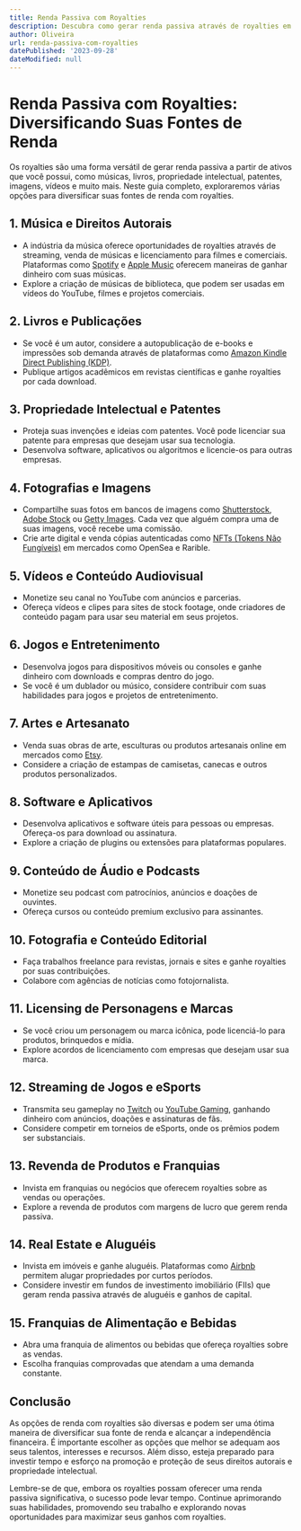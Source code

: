 ```yaml
---
title: Renda Passiva com Royalties
description: Descubra como gerar renda passiva através de royalties em várias áreas, incluindo música, literatura, propriedade intelectual e muito mais.
author: Oliveira
url: renda-passiva-com-royalties
datePublished: '2023-09-28'
dateModified: null
---
```


# Renda Passiva com Royalties: Diversificando Suas Fontes de Renda

Os royalties são uma forma versátil de gerar renda passiva a partir de ativos que você possui, como músicas, livros, propriedade intelectual, patentes, imagens, vídeos e muito mais. Neste guia completo, exploraremos várias opções para diversificar suas fontes de renda com royalties.

## **1. Música e Direitos Autorais**

- A indústria da música oferece oportunidades de royalties através de streaming, venda de músicas e licenciamento para filmes e comerciais. Plataformas como [Spotify](https://www.spotify.com/) e [Apple Music](https://www.apple.com/apple-music/) oferecem maneiras de ganhar dinheiro com suas músicas.
- Explore a criação de músicas de biblioteca, que podem ser usadas em vídeos do YouTube, filmes e projetos comerciais.

## **2. Livros e Publicações**

- Se você é um autor, considere a autopublicação de e-books e impressões sob demanda através de plataformas como [Amazon Kindle Direct Publishing (KDP)](https://kdp.amazon.com/).
- Publique artigos acadêmicos em revistas científicas e ganhe royalties por cada download.

## **3. Propriedade Intelectual e Patentes**

- Proteja suas invenções e ideias com patentes. Você pode licenciar sua patente para empresas que desejam usar sua tecnologia.
- Desenvolva software, aplicativos ou algoritmos e licencie-os para outras empresas.

## **4. Fotografias e Imagens**

- Compartilhe suas fotos em bancos de imagens como [Shutterstock](https://www.shutterstock.com/), [Adobe Stock](https://stock.adobe.com/pt/) ou [Getty Images](https://www.gettyimages.com/). Cada vez que alguém compra uma de suas imagens, você recebe uma comissão.
- Crie arte digital e venda cópias autenticadas como [NFTs (Tokens Não Fungíveis)](https://opensea.io/) em mercados como OpenSea e Rarible.

## **5. Vídeos e Conteúdo Audiovisual**

- Monetize seu canal no YouTube com anúncios e parcerias.
- Ofereça vídeos e clipes para sites de stock footage, onde criadores de conteúdo pagam para usar seu material em seus projetos.

## **6. Jogos e Entretenimento**

- Desenvolva jogos para dispositivos móveis ou consoles e ganhe dinheiro com downloads e compras dentro do jogo.
- Se você é um dublador ou músico, considere contribuir com suas habilidades para jogos e projetos de entretenimento.

## **7. Artes e Artesanato**

- Venda suas obras de arte, esculturas ou produtos artesanais online em mercados como [Etsy](https://www.etsy.com/).
- Considere a criação de estampas de camisetas, canecas e outros produtos personalizados.

## **8. Software e Aplicativos**

- Desenvolva aplicativos e software úteis para pessoas ou empresas. Ofereça-os para download ou assinatura.
- Explore a criação de plugins ou extensões para plataformas populares.

## **9. Conteúdo de Áudio e Podcasts**

- Monetize seu podcast com patrocínios, anúncios e doações de ouvintes.
- Ofereça cursos ou conteúdo premium exclusivo para assinantes.

## **10. Fotografia e Conteúdo Editorial**

- Faça trabalhos freelance para revistas, jornais e sites e ganhe royalties por suas contribuições.
- Colabore com agências de notícias como fotojornalista.

## **11. Licensing de Personagens e Marcas**

- Se você criou um personagem ou marca icônica, pode licenciá-lo para produtos, brinquedos e mídia.
- Explore acordos de licenciamento com empresas que desejam usar sua marca.

## **12. Streaming de Jogos e eSports**

- Transmita seu gameplay no [Twitch](https://www.twitch.tv/) ou [YouTube Gaming](https://gaming.youtube.com/), ganhando dinheiro com anúncios, doações e assinaturas de fãs.
- Considere competir em torneios de eSports, onde os prêmios podem ser substanciais.

## **13. Revenda de Produtos e Franquias**

- Invista em franquias ou negócios que oferecem royalties sobre as vendas ou operações.
- Explore a revenda de produtos com margens de lucro que gerem renda passiva.

## **14. Real Estate e Aluguéis**

- Invista em imóveis e ganhe aluguéis. Plataformas como [Airbnb](https://www.airbnb.com.br/) permitem alugar propriedades por curtos períodos.
- Considere investir em fundos de investimento imobiliário (FIIs) que geram renda passiva através de aluguéis e ganhos de capital.

## **15. Franquias de Alimentação e Bebidas**

- Abra uma franquia de alimentos ou bebidas que ofereça royalties sobre as vendas.
- Escolha franquias comprovadas que atendam a uma demanda constante.

## **Conclusão**

As opções de renda com royalties são diversas e podem ser uma ótima maneira de diversificar sua fonte de renda e alcançar a independência financeira. É importante escolher as opções que melhor se adequam aos seus talentos, interesses e recursos. Além disso, esteja preparado para investir tempo e esforço na promoção e proteção de seus direitos autorais e propriedade intelectual.

Lembre-se de que, embora os royalties possam oferecer uma renda passiva significativa, o sucesso pode levar tempo. Continue aprimorando suas habilidades, promovendo seu trabalho e explorando novas oportunidades para maximizar seus ganhos com royalties.
